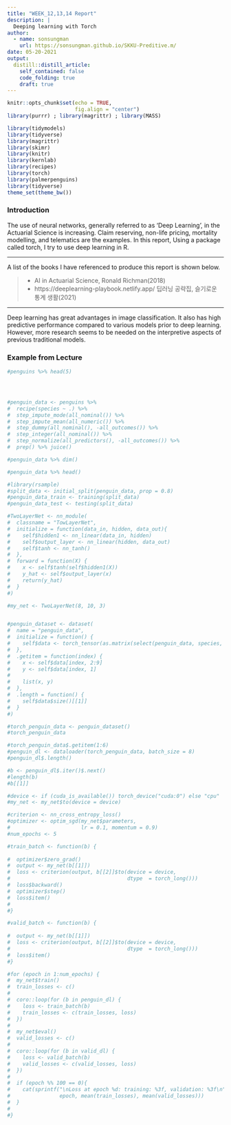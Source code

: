 ```yaml
---
title: "WEEK_12,13,14 Report"
description: |
  Deeping learning with Torch
author:
  - name: sonsungman
    url: https://sonsungman.github.io/SKKU-Preditive.m/
date: 05-20-2021
output:
  distill::distill_article:
    self_contained: false
    code_folding: true
    draft: true
---
```


```r
knitr::opts_chunk$set(echo = TRUE,
                      fig.align = "center")
library(purrr) ; library(magrittr) ; library(MASS)
```

```r
library(tidymodels)
library(tidyverse)
library(magrittr)
library(skimr)
library(knitr)
library(kernlab)
library(recipes)
library(torch)
library(palmerpenguins)
library(tidyverse)
theme_set(theme_bw())
```

### Introduction

The use of neural networks, generally referred to as 'Deep Learning', in the Actuarial Science is increasing.
Claim reserving, non-life pricing, mortality modelling, and telematics are the examples. In this report, Using a package called torch, I try to use deep learning in R.

***

A list of the books I have referenced to produce this report is shown below.

> -  AI in Actuarial Science, Ronald Richman(2018)
> -  https://deeplearning-playbook.netlify.app/ 딥러닝 공략집, 슬기로운 통계 생활(2021)


***

Deep learning has great advantages in image classification. It also has high predictive performance compared to various models prior to deep learning. However, more research seems to be needed on the interpretive aspects of previous traditional models.


### Example from Lecture

```r

#penguins %>% head(5)




#penguin_data <- penguins %>% 
#  recipe(species ~ .) %>%
#  step_impute_mode(all_nominal()) %>% 
#  step_impute_mean(all_numeric()) %>% 
#  step_dummy(all_nominal(), -all_outcomes()) %>% 
#  step_integer(all_nominal()) %>% 
#  step_normalize(all_predictors(), -all_outcomes()) %>% 
#  prep() %>% juice()

#penguin_data %>% dim()

#penguin_data %>% head()

#library(rsample)
#split_data <- initial_split(penguin_data, prop = 0.8) 
#penguin_data_train <- training(split_data)
#penguin_data_test <- testing(split_data)

#TwoLayerNet <- nn_module(
#  classname = "TowLayerNet",
#  initialize = function(data_in, hidden, data_out){
#    self$hidden1 <- nn_linear(data_in, hidden)
#    self$output_layer <- nn_linear(hidden, data_out)
#    self$tanh <- nn_tanh()
#  },
#  forward = function(X) {
#    x <- self$tanh(self$hidden1(X))
#    y_hat <- self$output_layer(x)
#    return(y_hat)
#  }
#)

#my_net <- TwoLayerNet(8, 10, 3)


#penguin_dataset <- dataset(
#  name = "penguin_data",
#  initialize = function() {
#    self$data <- torch_tensor(as.matrix(select(penguin_data, species, #everything())))
#  },
#  .getitem = function(index) {
#    x <- self$data[index, 2:9]
#    y <- self$data[index, 1]
#    
#    list(x, y)
#  },
#  .length = function() {
#    self$data$size()[[1]]
#  }
#)

#torch_penguin_data <- penguin_dataset()
#torch_penguin_data

#torch_penguin_data$.getitem(1:6)
#penguin_dl <- dataloader(torch_penguin_data, batch_size = 8)
#penguin_dl$.length()

#b <- penguin_dl$.iter()$.next()
#length(b)
#b[[1]]

#device <- if (cuda_is_available()) torch_device("cuda:0") else "cpu"
#my_net <- my_net$to(device = device)

#criterion <- nn_cross_entropy_loss()
#optimizer <- optim_sgd(my_net$parameters, 
#                       lr = 0.1, momentum = 0.9)
#num_epochs <- 5

#train_batch <- function(b) {
  
#  optimizer$zero_grad()
#  output <- my_net(b[[1]])
#  loss <- criterion(output, b[[2]]$to(device = device,
#                                      dtype  = torch_long()))
#  loss$backward()
#  optimizer$step()
#  loss$item()
#  
#}

#valid_batch <- function(b) {
  
#  output <- my_net(b[[1]])
#  loss <- criterion(output, b[[2]]$to(device = device, 
#                                      dtype  = torch_long()))
#  loss$item()
#}

#for (epoch in 1:num_epochs) {
#  my_net$train()
#  train_losses <- c()  
#  
#  coro::loop(for (b in penguin_dl) {
#    loss <- train_batch(b)
#    train_losses <- c(train_losses, loss)
#  })
#  
#  my_net$eval()
#  valid_losses <- c()
#  
#  coro::loop(for (b in valid_dl) {
#    loss <- valid_batch(b)
#    valid_losses <- c(valid_losses, loss)
#  })
#  
#  if (epoch %% 100 == 0){
#    cat(sprintf("\nLoss at epoch %d: training: %3f, validation: %3f\n",
#                epoch, mean(train_losses), mean(valid_losses)))
#  }
#  
#}

```

